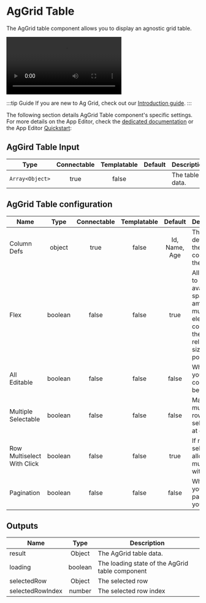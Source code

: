 

# AgGrid Table

The AgGrid table component allows you to display an agnostic grid table.

<video
    className="border-2 rounded-xl object-cover w-full h-full dark:border-gray-800"
    autoPlay
    controls
    src="/videos/aggrid_table.mp4"
    alt="aggrid table"
/>
<br/>

:::tip Guide
If you are new to Ag Grid, check out our [Introduction guide](../../misc/9_guides/aggrid_table/index.md).
:::

The following section details AgGrid Table component's specific settings. For more details on the App Editor, check the [dedicated documentation](../0_app_editor/index.mdx) or the App Editor [Quickstart](../../getting_started/7_apps_quickstart/index.mdx):

<div class="grid grid-cols-2 gap-6 mb-4">
    <DocCard
        color="orange"
        title="App Editor Documentation"
        description="The app editor is a low-code builder to create apps with components, create interactions with runnables, and configure the app settings."
        href="/docs/apps/app_editor"
    />
    <DocCard
        color="orange"
        title="Apps Quickstart"
        description="Learn how to build your first app in a matter of minutes."
        href="/docs/getting_started/apps_quickstart"
    />
</div>

## AgGird Table Input

|      Type       | Connectable | Templatable | Default | Description     |
| :-------------: | :---------: | :---------: | :-----: | --------------- |
| `Array<Object>` |    true     |    false    |         | The table data. |

## AgGrid Table configuration

| Name                       |  Type   | Connectable | Templatable |    Default    | Description                                                                                                     |
| -------------------------- | :-----: | :---------: | :---------: | :-----------: | --------------------------------------------------------------------------------------------------------------- |
| Column Defs                | object  |    true     |    false    | Id, Name, Age | The definition of the columns & their name.                                                                     |
| Flex                       | boolean |    false    |    false    |     true      | Allows you to distribute available space among multiple elements to control their relative sizes and positions. |
| All Editable               | boolean |    false    |    false    |     false     | Whether you want all columns to be editable.                                                                    |
| Multiple Selectable        | boolean |    false    |    false    |     false     | Make multiple rows selectable at once.                                                                          |
| Row Multiselect With Click | boolean |    false    |    false    |     true      | If multiple selectable, allow multiselect with click.                                                           |
| Pagination                 | boolean |    false    |    false    |     false     | Whether you want pages on your table.                                                                           |

## Outputs

| Name             |  Type   | Description                                     |
| ---------------- | :-----: | ----------------------------------------------- |
| result           | Object  | The AgGrid table data.                          |
| loading          | boolean | The loading state of the AgGrid table component |
| selectedRow      | Object  | The selected row                                |
| selectedRowIndex | number  | The selected row index                          |
